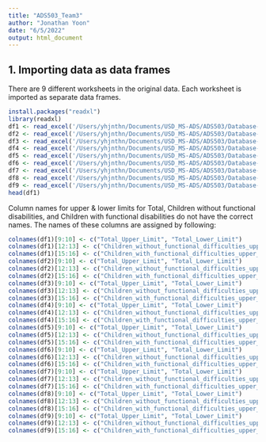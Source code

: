 ```yaml
---
title: "ADS503_Team3"
author: "Jonathan Yoon"
date: "6/5/2022"
output: html_document
---
```

## 1. Importing data as data frames

There are 9 different worksheets in the original data.
Each worksheet is imported as separate data frames.
```r
install.packages("readxl")
library(readxl)
df1 <- read_excel('/Users/yhjnthn/Documents/USD_MS-ADS/ADS503/Database-on-education-for-children-with-disabilities.xlsx', 1)
df2 <- read_excel('/Users/yhjnthn/Documents/USD_MS-ADS/ADS503/Database-on-education-for-children-with-disabilities.xlsx', 2)
df3 <- read_excel('/Users/yhjnthn/Documents/USD_MS-ADS/ADS503/Database-on-education-for-children-with-disabilities.xlsx', 3)
df4 <- read_excel('/Users/yhjnthn/Documents/USD_MS-ADS/ADS503/Database-on-education-for-children-with-disabilities.xlsx', 4)
df5 <- read_excel('/Users/yhjnthn/Documents/USD_MS-ADS/ADS503/Database-on-education-for-children-with-disabilities.xlsx', 5)
df6 <- read_excel('/Users/yhjnthn/Documents/USD_MS-ADS/ADS503/Database-on-education-for-children-with-disabilities.xlsx', 6)
df7 <- read_excel('/Users/yhjnthn/Documents/USD_MS-ADS/ADS503/Database-on-education-for-children-with-disabilities.xlsx', 7)
df8 <- read_excel('/Users/yhjnthn/Documents/USD_MS-ADS/ADS503/Database-on-education-for-children-with-disabilities.xlsx', 8)
df9 <- read_excel('/Users/yhjnthn/Documents/USD_MS-ADS/ADS503/Database-on-education-for-children-with-disabilities.xlsx', 9)
head(df1)
```
Column names for upper & lower limits for Total, Children without functional disabilities, and Children with functional disabilities
do not have the correct names. The names of these columns are assigned by following:
```r
colnames(df1)[9:10] <- c("Total_Upper_Limit", "Total_Lower_Limit")
colnames(df1)[12:13] <- c("Children_without_functional_difficulties_upper_limit", "Children_without_functional_difficulties_lower_limit")
colnames(df1)[15:16] <- c("Children_with_functional_difficulties_upper_limit", "Children_with_functional_difficulties_lower_limit")
colnames(df2)[9:10] <- c("Total_Upper_Limit", "Total_Lower_Limit")
colnames(df2)[12:13] <- c("Children_without_functional_difficulties_upper_limit", "Children_without_functional_difficulties_lower_limit")
colnames(df2)[15:16] <- c("Children_with_functional_difficulties_upper_limit", "Children_with_functional_difficulties_lower_limit")
colnames(df3)[9:10] <- c("Total_Upper_Limit", "Total_Lower_Limit")
colnames(df3)[12:13] <- c("Children_without_functional_difficulties_upper_limit", "Children_without_functional_difficulties_lower_limit")
colnames(df3)[15:16] <- c("Children_with_functional_difficulties_upper_limit", "Children_with_functional_difficulties_lower_limit")
colnames(df4)[9:10] <- c("Total_Upper_Limit", "Total_Lower_Limit")
colnames(df4)[12:13] <- c("Children_without_functional_difficulties_upper_limit", "Children_without_functional_difficulties_lower_limit")
colnames(df4)[15:16] <- c("Children_with_functional_difficulties_upper_limit", "Children_with_functional_difficulties_lower_limit")
colnames(df5)[9:10] <- c("Total_Upper_Limit", "Total_Lower_Limit")
colnames(df5)[12:13] <- c("Children_without_functional_difficulties_upper_limit", "Children_without_functional_difficulties_lower_limit")
colnames(df5)[15:16] <- c("Children_with_functional_difficulties_upper_limit", "Children_with_functional_difficulties_lower_limit")
colnames(df6)[9:10] <- c("Total_Upper_Limit", "Total_Lower_Limit")
colnames(df6)[12:13] <- c("Children_without_functional_difficulties_upper_limit", "Children_without_functional_difficulties_lower_limit")
colnames(df6)[15:16] <- c("Children_with_functional_difficulties_upper_limit", "Children_with_functional_difficulties_lower_limit")
colnames(df7)[9:10] <- c("Total_Upper_Limit", "Total_Lower_Limit")
colnames(df7)[12:13] <- c("Children_without_functional_difficulties_upper_limit", "Children_without_functional_difficulties_lower_limit")
colnames(df7)[15:16] <- c("Children_with_functional_difficulties_upper_limit", "Children_with_functional_difficulties_lower_limit")
colnames(df8)[9:10] <- c("Total_Upper_Limit", "Total_Lower_Limit")
colnames(df8)[12:13] <- c("Children_without_functional_difficulties_upper_limit", "Children_without_functional_difficulties_lower_limit")
colnames(df8)[15:16] <- c("Children_with_functional_difficulties_upper_limit", "Children_with_functional_difficulties_lower_limit")
colnames(df9)[9:10] <- c("Total_Upper_Limit", "Total_Lower_Limit")
colnames(df9)[12:13] <- c("Children_without_functional_difficulties_upper_limit", "Children_without_functional_difficulties_lower_limit")
colnames(df9)[15:16] <- c("Children_with_functional_difficulties_upper_limit", "Children_with_functional_difficulties_lower_limit")

```

